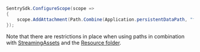 ```csharp
SentrySdk.ConfigureScope(scope =>
{
    scope.AddAttachment(Path.Combine(Application.persistentDataPath, "file.log"));
});
```

Note that there are restrictions in place when using paths in combination with [StreamingAssets](https://docs.unity3d.com/2019.4/Documentation/Manual/StreamingAssets.html) and the [Resource folder](https://docs.unity3d.com/ScriptReference/Resources.html).
